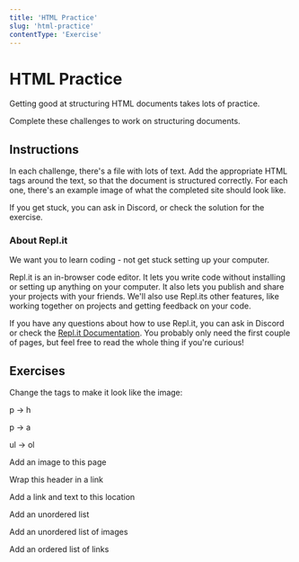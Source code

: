 ```yaml
---
title: 'HTML Practice'
slug: 'html-practice'
contentType: 'Exercise'
---
```


# HTML Practice

Getting good at structuring HTML documents takes lots of practice.

Complete these challenges to work on structuring documents.

## Instructions

In each challenge, there's a file with lots of text. Add the appropriate HTML tags around the text,
so that the document is structured correctly. For each one, there's an example image of what the
completed site should look like.

If you get stuck, you can ask in Discord, or check the solution for the exercise.

### About Repl.it

We want you to learn coding - not get stuck setting up your computer.

Repl.it is an in-browser code editor. It lets you write code without installing or setting up
anything on your computer. It also lets you publish and share your projects with your friends. We'll
also use Repl.its other features, like working together on projects and getting feedback on your
code.

If you have any questions about how to use Repl.it, you can ask in Discord or check the
[Repl.it Documentation](https://docs.replit.com/tutorials/00-overview). You probably only need the
first couple of pages, but feel free to read the whole thing if you're curious!

## Exercises

Change the tags to make it look like the image:

p -> h

p -> a

ul -> ol

Add an image to this page

Wrap this header in a link

Add a link and text to this location

Add an unordered list

Add an unordered list of images

Add an ordered list of links
